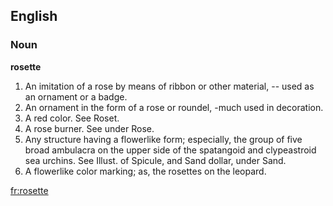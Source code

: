==English==

===Noun===

'''rosette'''

#An imitation of a rose by means of ribbon or other material, -- used as an ornament or a badge.
#An ornament in the form of a rose or roundel, -much used in decoration.
#A red color. See Roset.
#A rose burner. See under Rose.
#Any structure having a flowerlike form; especially, the group of five broad ambulacra on the upper side of the spatangoid and clypeastroid sea urchins. See Illust. of Spicule, and Sand dollar, under Sand.
#A flowerlike color marking; as, the rosettes on the leopard.

[[fr:rosette]]